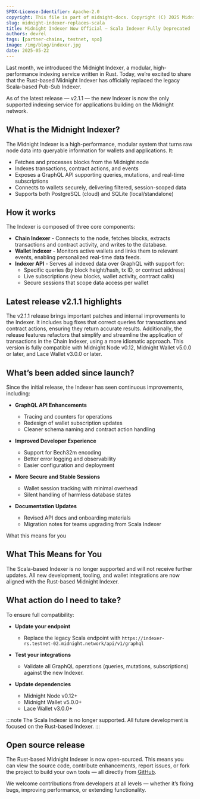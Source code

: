 ```yaml
---
SPDX-License-Identifier: Apache-2.0
copyright: This file is part of midnight-docs. Copyright (C) 2025 Midnight Foundation. Licensed under the Apache License, Version 2.0 (the "License"); You may not use this file except in compliance with the License. You may obtain a copy of the License at http://www.apache.org/licenses/LICENSE-2.0 Unless required by applicable law or agreed to in writing, software distributed under the License is distributed on an "AS IS" BASIS, WITHOUT WARRANTIES OR CONDITIONS OF ANY KIND, either express or implied. See the License for the specific language governing permissions and limitations under the License.
slug: midnight-indexer-replaces-scala
title: Midnight Indexer Now Official — Scala Indexer Fully Deprecated
authors: devrel
tags: [partner-chains, testnet, spo]
image: /img/blog/indexer.jpg
date: 2025-05-22
---
```


Last month, we introduced the Midnight Indexer, a modular, high-performance indexing service written in Rust. Today, we’re excited to share that the Rust-based Midnight Indexer has officially replaced the legacy Scala-based Pub-Sub Indexer.

<!--truncate-->

As of the latest release — v2.1.1 — the new Indexer is now the only supported indexing service for applications building on the Midnight network.

## What is the Midnight Indexer?

The Midnight Indexer is a high-performance, modular system that turns raw node data into queryable information for wallets and applications. It:

* Fetches and processes blocks from the Midnight node
* Indexes transactions, contract actions, and events
* Exposes a GraphQL API supporting queries, mutations, and real-time subscriptions
* Connects to wallets securely, delivering filtered, session-scoped data
* Supports both PostgreSQL (cloud) and SQLite (local/standalone)

## How it works

The Indexer is composed of three core components:

* **Chain Indexer** - Connects to the node, fetches blocks, extracts transactions and contract activity, and writes to the database.
* **Wallet Indexer** - Monitors active wallets and links them to relevant events, enabling personalized real-time data feeds.
* **Indexer API** - Serves all indexed data over GraphQL with support for:
  - Specific queries (by block height/hash, tx ID, or contract address)
  - Live subscriptions (new blocks, wallet activity, contract calls)
  - Secure sessions that scope data access per wallet

## Latest release v2.1.1 highlights

The v2.1.1 release brings important patches and internal improvements to the Indexer. It includes bug fixes that correct queries for transactions and contract actions, ensuring they return accurate results. Additionally, the release features refactors that simplify and streamline the application of transactions in the Chain Indexer, using a more idiomatic approach. This version is fully compatible with Midnight Node v0.12, Midnight Wallet v5.0.0 or later, and Lace Wallet v3.0.0 or later.

## What’s been added since launch?

Since the initial release, the Indexer has seen continuous improvements, including:

* **GraphQL API Enhancements**
  - Tracing and counters for operations
  - Redesign of wallet subscription updates
  - Cleaner schema naming and contract action handling

* **Improved Developer Experience**
  - Support for Bech32m encoding
  - Better error logging and observability
  - Easier configuration and deployment

* **More Secure and Stable Sessions**
  - Wallet session tracking with minimal overhead
  - Silent handling of harmless database states

* **Documentation Updates**
  - Revised API docs and onboarding materials
  - Migration notes for teams upgrading from Scala Indexer

What this means for you
## What This Means for You

The Scala-based Indexer is no longer supported and will not receive further updates. All new development, tooling, and wallet integrations are now aligned with the Rust-based Midnight Indexer.

## What action do I need to take?

To ensure full compatibility:

* **Update your endpoint**
  - Replace the legacy Scala endpoint with `https://indexer-rs.testnet-02.midnight.network/api/v1/graphql`

* **Test your integrations**
  - Validate all GraphQL operations (queries, mutations, subscriptions) against the new Indexer.

* **Update dependencies**
  - Midnight Node v0.12+
  - Midnight Wallet v5.0.0+
  - Lace Wallet v3.0.0+

:::note
The Scala Indexer is no longer supported. All future development is focused on the Rust-based Indexer.
:::

## Open source release

The Rust-based Midnight Indexer is now open-sourced. This means you can view the source code, contribute enhancements, report issues, or fork the project to build your own tools — all directly from [GitHub](https://github.com/midnightntwrk/midnight-indexer).

We welcome contributions from developers at all levels — whether it’s fixing bugs, improving performance, or extending functionality.
